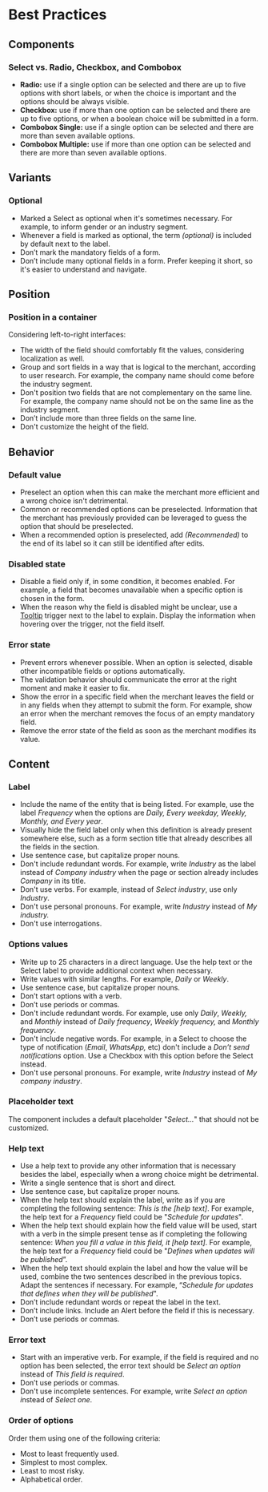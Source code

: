 # Best Practices

## Components

### Select vs. Radio, Checkbox, and Combobox

- **Radio:** use if a single option can be selected and there are up to five options with short labels, or when the choice is important and the options should be always visible.
- **Checkbox:** use if more than one option can be selected and there are up to five options, or when a boolean choice will be submitted in a form.
- **Combobox Single:** use if a single option can be selected and there are more than seven available options.
- **Combobox Multiple:** use if more than one option can be selected and there are more than seven available options.

## Variants

### Optional

- Marked a Select as optional when it's sometimes necessary. For example, to inform gender or an industry segment.
- Whenever a field is marked as optional, the term _(optional)_ is included by default next to the label.
- Don’t mark the mandatory fields of a form.
- Don’t include many optional fields in a form. Prefer keeping it short, so it's easier to understand and navigate.

## Position

### Position in a container

Considering left-to-right interfaces:

- The width of the field should comfortably fit the values, considering localization as well.
- Group and sort fields in a way that is logical to the merchant, according to user research. For example, the company name should come before the industry segment.
- Don't position two fields that are not complementary on the same line. For example, the company name should not be on the same line as the industry segment.
- Don’t include more than three fields on the same line.
- Don't customize the height of the field.

## Behavior

### Default value

- Preselect an option when this can make the merchant more efficient and a wrong choice isn't detrimental.
- Common or recommended options can be preselected. Information that the merchant has previously provided can be leveraged to guess the option that should be preselected.
- When a recommended option is preselected, add _(Recommended)_ to the end of its label so it can still be identified after edits.

### Disabled state

- Disable a field only if, in some condition, it becomes enabled. For example, a field that becomes unavailable when a specific option is chosen in the form.
- When the reason why the field is disabled might be unclear, use a [Tooltip](https://admin-ui.vercel.app/components/tooltip) trigger next to the label to explain. Display the information when hovering over the trigger, not the field itself.

### Error state

- Prevent errors whenever possible. When an option is selected, disable other incompatible fields or options automatically.
- The validation behavior should communicate the error at the right moment and make it easier to fix.
- Show the error in a specific field when the merchant leaves the field or in any fields when they attempt to submit the form. For example, show an error when the merchant removes the focus of an empty mandatory field.
- Remove the error state of the field as soon as the merchant modifies its value.

## Content

### Label

- Include the name of the entity that is being listed. For example, use the label _Frequency_ when the options are _Daily, Every weekday, Weekly, Monthly, and Every year_.
- Visually hide the field label only when this definition is already present somewhere else, such as a form section title that already describes all the fields in the section.
- Use sentence case, but capitalize proper nouns.
- Don't include redundant words. For example, write _Industry_ as the label instead of _Company industry_ when the page or section already includes _Company_ in its title.
- Don't use verbs. For example, instead of _Select industry_, use only _Industry_.
- Don't use personal pronouns. For example, write _Industry_ instead of _My industry._
- Don't use interrogations.

### Options values

- Write up to 25 characters in a direct language. Use the help text or the Select label to provide additional context when necessary.
- Write values with similar lengths. For example, _Daily_ or _Weekly_.
- Use sentence case, but capitalize proper nouns.
- Don’t start options with a verb.
- Don’t use periods or commas.
- Don't include redundant words. For example, use only _Daily_, _Weekly,_ and _Monthly_ instead of _Daily frequency_, _Weekly frequency,_ and _Monthly frequency_.
- Don't include negative words. For example, in a Select to choose the type of notification (_Email_, _WhatsApp,_ etc) don't include a _Don’t send notifications_ option. Use a Checkbox with this option before the Select instead.
- Don't use personal pronouns. For example, write _Industry_ instead of _My company industry_.

### Placeholder text

The component includes a default placeholder "_Select…_" that should not be customized.

### Help text

- Use a help text to provide any other information that is necessary besides the label, especially when a wrong choice might be detrimental.
- Write a single sentence that is short and direct.
- Use sentence case, but capitalize proper nouns.
- When the help text should explain the label, write as if you are completing the following sentence: _This is the [help text]_. For example, the help text for a _Frequency_ field could be "_Schedule for updates_".
- When the help text should explain how the field value will be used, start with a verb in the simple present tense as if completing the following sentence: _When you fill a value in this field, it [help text]_. For example, the help text for a _Frequency_ field could be "_Defines when updates will be published_”.
- When the help text should explain the label and how the value will be used, combine the two sentences described in the previous topics. Adapt the sentences if necessary. For example, “_Schedule for updates that defines when they will be published_".
- Don’t include redundant words or repeat the label in the text.
- Don’t include links. Include an Alert before the field if this is necessary.
- Don’t use periods or commas.

### Error text

- Start with an imperative verb. For example, if the field is required and no option has been selected, the error text should be _Select an option_ instead of _This field is required_.
- Don’t use periods or commas.
- Don't use incomplete sentences. For example, write *Select an option i*nstead of _Select one_.

### Order of options

Order them using one of the following criteria:

- Most to least frequently used.
- Simplest to most complex.
- Least to most risky.
- Alphabetical order.
